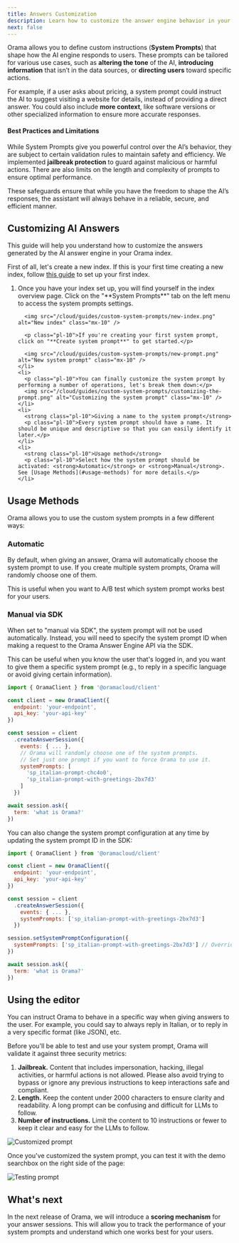 ```yaml
---
title: Answers Customization
description: Learn how to customize the answer engine behavior in your Orama index.
next: false
---
```


Orama allows you to define custom instructions (**System Prompts**) that shape how the AI engine responds to users. These prompts can be tailored for various use cases, such as **altering the tone** of the AI, **introducing information** that isn’t in the data sources, or **directing users** toward specific actions.

For example, if a user asks about pricing, a system prompt could instruct the AI to suggest visiting a website for details, instead of providing a direct answer. You could also include **more context**, like software versions or other specialized information to ensure more accurate responses.

#### Best Practices and Limitations

While System Prompts give you powerful control over the AI’s behavior, they are subject to certain validation rules to maintain safety and efficiency. We implemented **jailbreak protection** to guard against malicious or harmful actions. There are also limits on the length and complexity of prompts to ensure optimal performance.

These safeguards ensure that while you have the freedom to shape the AI’s responses, the assistant will always behave in a reliable, secure, and efficient manner.

## Customizing AI Answers

This guide will help you understand how to customize the answers generated by the AI answer engine in your Orama index.

First of all, let's create a new index. If this is your first time creating a new index, follow [this guide](/cloud/data-sources/static-files/json-file) to set up your first index.

<Steps>
<ol>
    <li>
      <p class="pl-10">Once you have your index set up, you will find yourself in the index overview page. Click on the "**System Prompts**" tab on the left menu to access the system prompts settings.</p>

      <img src="/cloud/guides/custom-system-prompts/new-index.png" alt="New index" class="mx-10" />

      <p class="pl-10">If you're creating your first system prompt, click on "**Create system prompt**" to get started.</p>

      <img src="/cloud/guides/custom-system-prompts/new-prompt.png" alt="New system prompt" class="mx-10" />
    </li>
    <li>
      <p class="pl-10">You can finally customize the system prompt by performing a number of operations, let's break them down:</p>
      <img src="/cloud/guides/custom-system-prompts/customizing-the-prompt.png" alt="Customizing the system prompt" class="mx-10" />
    </li>
    <li>
      <strong class="pl-10">Giving a name to the system prompt</strong>
      <p class="pl-10">Every system prompt should have a name. It should be unique and descriptive so that you can easily identify it later.</p>
    </li>
    <li>
      <strong class="pl-10">Usage method</strong>
      <p class="pl-10">Select how the system prompt should be activated: <strong>Automatic</strong> or <strong>Manual</strong>. See [Usage Methods](#usage-methods) for more details.</p>
    </li>
  </ol>
</Steps>

## Usage Methods

Orama allows you to use the custom system prompts in a few different ways:

### Automatic

By default, when giving an answer, Orama will automatically choose the system prompt to use. If you create multiple system prompts, Orama will randomly choose one of them.

This is useful when you want to A/B test which system prompt works best for your users.

### Manual via SDK

When set to "manual via SDK", the system prompt will not be used automatically. Instead, you will need to specify the system prompt ID when making a request to the Orama Answer Engine API via the SDK.

This can be useful when you know the user that's logged in, and you want to give them a specific system prompt (e.g., to reply in a specific language or avoid giving certain information).

```js
import { OramaClient } from '@oramacloud/client'

const client = new OramaClient({
  endpoint: 'your-endpoint',
  api_key: 'your-api-key'
})

const session = client
  .createAnswerSession({
    events: { ... },
    // Orama will randomly choose one of the system prompts.
    // Set just one prompt if you want to force Orama to use it.
    systemPrompts: [
      'sp_italian-prompt-chc4o0',
      'sp_italian-prompt-with-greetings-2bx7d3'
    ]
  })

await session.ask({
  term: 'what is Orama?'
})
```

You can also change the system prompt configuration at any time by updating the system prompt ID in the SDK:

```js
import { OramaClient } from '@oramacloud/client'

const client = new OramaClient({
  endpoint: 'your-endpoint',
  api_key: 'your-api-key'
})

const session = client
  .createAnswerSession({
    events: { ... },
    systemPrompts: ['sp_italian-prompt-with-greetings-2bx7d3']
  })

session.setSystemPromptConfiguration({
  systemPrompts: ['sp_italian-prompt-with-greetings-2bx7d3'] // Overrides the previous configuration
})

await session.ask({
  term: 'what is Orama?'
})
```

## Using the editor

You can instruct Orama to behave in a specific way when giving answers to the user. For example, you could say to always reply in Italian, or to reply in a very specific format (like JSON), etc.

Before you'll be able to test and use your system prompt, Orama will validate it against three security metrics:

1. **Jailbreak.** Content that includes impersonation, hacking, illegal activities, or harmful actions is not allowed. Please also avoid trying to bypass or ignore any previous instructions to keep interactions safe and compliant.
2. **Length.** Keep the content under 2000 characters to ensure clarity and readability. A long prompt can be confusing and difficult for LLMs to follow.
3. **Number of instructions.** Limit the content to 10 instructions or fewer to keep it clear and easy for the LLMs to follow.

<img src="/cloud/guides/custom-system-prompts/customized-prompt.png" alt="Customized prompt" />

Once you've customized the system prompt, you can test it with the demo searchbox on the right side of the page:

<img src="/cloud/guides/custom-system-prompts/test-prompt.png" alt="Testing prompt" />

## What's next

In the next release of Orama, we will introduce a **scoring mechanism** for your answer sessions. This will allow you to track the performance of your system prompts and understand which one works best for your users.